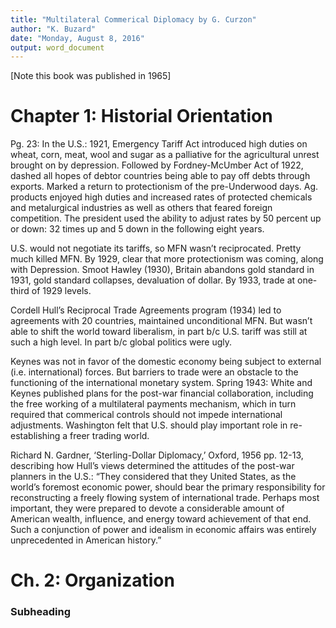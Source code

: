 ```yaml
---
title: "Multilateral Commerical Diplomacy by G. Curzon"
author: "K. Buzard"
date: "Monday, August 8, 2016"
output: word_document
---
```


[Note this book was published in 1965]

Chapter 1: Historial Orientation
===================================================

Pg. 23: In the U.S.: 1921, Emergency Tariff Act introduced high duties on wheat, corn, meat, wool and sugar as a palliative for the agricultural unrest brought on by depression. Followed by Fordney-McUmber Act of 1922, dashed all hopes of debtor countries being able to pay off debts through exports. Marked a return to protectionism of the pre-Underwood days. Ag. products enjoyed high duties and increased rates of protected chemicals and metalurgical industries as well as others that feared foreign competition. The president used the ability to adjust rates by 50 percent up or down: 32 times up and 5 down in the following eight years.

U.S. would not negotiate its tariffs, so MFN wasn't reciprocated. Pretty much killed MFN. By 1929, clear that more protectionism was coming, along with Depression. Smoot Hawley (1930), Britain abandons gold standard in 1931, gold standard collapses, devaluation of dollar. By 1933, trade at one-third of 1929 levels.

Cordell Hull's Reciprocal Trade Agreements program (1934) led to agreements with 20 countries, maintained unconditional MFN. But wasn't able to shift the world toward liberalism, in part b/c U.S. tariff was still at such a high level. In part b/c global politics were ugly.

Keynes was not in favor of the domestic economy being subject to external (i.e. international) forces. But barriers to trade were an obstacle to the functioning of the international monetary system. Spring 1943: White and Keynes published plans for the post-war financial collaboration, including the free working of a multilateral payments mechanism, which in turn required that commerical controls should not impede international adjustments. Washington felt that U.S. should play important role in re-establishing a freer trading world.

Richard N. Gardner, 'Sterling-Dollar Diplomacy,' Oxford, 1956 pp. 12-13, describing how Hull's views determined the attitudes of the post-war planners in the U.S.: "They considered that they United States, as the world's foremost economic power, should bear the primary responsibility for reconstructing a freely flowing system of international trade. Perhaps most important, they were prepared to devote a considerable amount of American wealth, influence, and energy toward achievement of that end. Such a conjunction of power and idealism in economic affairs was entirely unprecedented in American history."


Ch. 2: Organization
===================================================

### Subheading

